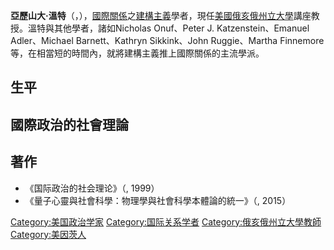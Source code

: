 {{blpsource|time=2010-11-13T07:37:28+00:00}}
'''亞歷山大·溫特'''（{{lang-en|Alexander Wendt}}，{{bd|1958年}}），[[國際關係|國際關係]]之[[建構主義_(國際關係)|建構主義]]學者，現任[[美國|美國]][[俄亥俄州立大學|俄亥俄州立大學]]講座教授。溫特與其他學者，諸如Nicholas Onuf、Peter J. Katzenstein、Emanuel Adler、Michael Barnett、Kathryn Sikkink、John Ruggie、Martha Finnemore等，在相當短的時間內，就將建構主義推上國際關係的主流學派。

==生平==

==國際政治的社會理論==

==著作==
* 《国际政治的社会理论》（{{Lang|en|Social Theory of International Politics}}, 1999）
* 《量子心靈與社會科學：物理學與社會科學本體論的統一》（{{Lang|en|Quantum Mind and Social Science Unifying Physical and Social Ontology}}, 2015）

{{國際關係理論}}
{{Authority control}}
{{DEFAULTSORT: Wendt, Alexander}}
[[Category:美国政治学家|Category:美国政治学家]]
[[Category:国际关系学者|Category:国际关系学者]]
[[Category:俄亥俄州立大學教師|Category:俄亥俄州立大學教師]]
[[Category:美因茨人|Category:美因茨人]]